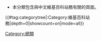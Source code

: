 {{catnav|頁面分類|總類}}
{{Wikipedia category}}
* 本分類包含與中文維基百科站務有關的頁面。

{{#tag:categorytree|:Category:維基百科站務|depth=0|showcount=on|mode=all}}

[[Category:總類|Category:總類]]